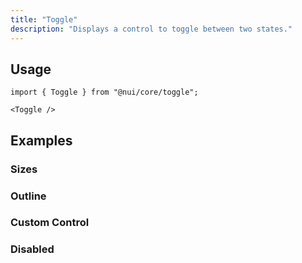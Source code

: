 ```yaml
---
title: "Toggle"
description: "Displays a control to toggle between two states."
---
```


<Preview name="toggle-demo" />

## Usage

```tsx title="Imports"
import { Toggle } from "@nui/core/toggle";
```

```tsx title="Anatomy"
<Toggle />
```

## Examples

### Sizes

<Preview name="toggle-sizes" />

### Outline

<Preview name="toggle-outline" />

### Custom Control

<Preview name="toggle-custom-control" />

### Disabled

<Preview name="toggle-disabled" />
